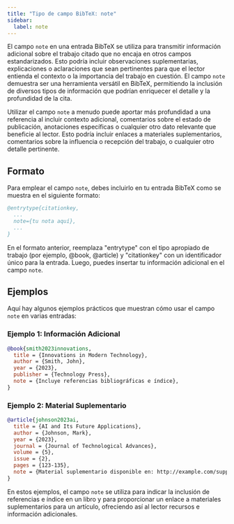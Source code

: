 ```yaml
---
title: "Tipo de campo BibTeX: note"
sidebar:
  label: note
---
```



El campo `note` en una entrada BibTeX se utiliza para transmitir información adicional sobre el trabajo citado que no encaja en otros campos estandarizados. Esto podría incluir observaciones suplementarias, explicaciones o aclaraciones que sean pertinentes para que el lector entienda el contexto o la importancia del trabajo en cuestión. El campo `note` demuestra ser una herramienta versátil en BibTeX, permitiendo la inclusión de diversos tipos de información que podrían enriquecer el detalle y la profundidad de la cita.

<CiteDrive />

Utilizar el campo `note` a menudo puede aportar más profundidad a una referencia al incluir contexto adicional, comentarios sobre el estado de publicación, anotaciones específicas o cualquier otro dato relevante que beneficie al lector. Esto podría incluir enlaces a materiales suplementarios, comentarios sobre la influencia o recepción del trabajo, o cualquier otro detalle pertinente.

## Formato

Para emplear el campo `note`, debes incluirlo en tu entrada BibTeX como se muestra en el siguiente formato:

```bibtex
@entrytype{citationkey,
  ...
  note={tu nota aquí},
  ...
}
```

En el formato anterior, reemplaza "entrytype" con el tipo apropiado de trabajo (por ejemplo, @book, @article) y "citationkey" con un identificador único para la entrada. Luego, puedes insertar tu información adicional en el campo `note`.

## Ejemplos

Aquí hay algunos ejemplos prácticos que muestran cómo usar el campo `note` en varias entradas:

### Ejemplo 1: Información Adicional

```bibtex
@book{smith2023innovations,
  title = {Innovations in Modern Technology},
  author = {Smith, John},
  year = {2023},
  publisher = {Technology Press},
  note = {Incluye referencias bibliográficas e índice},
}
```

### Ejemplo 2: Material Suplementario

```bibtex
@article{johnson2023ai,
  title = {AI and Its Future Applications},
  author = {Johnson, Mark},
  year = {2023},
  journal = {Journal of Technological Advances},
  volume = {5},
  issue = {2},
  pages = {123-135},
  note = {Material suplementario disponible en: http://example.com/supplementary_material},
}
```

En estos ejemplos, el campo `note` se utiliza para indicar la inclusión de referencias e índice en un libro y para proporcionar un enlace a materiales suplementarios para un artículo, ofreciendo así al lector recursos e información adicionales.

